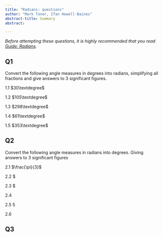 ---
title: "Radians: questions"
author: "Mark Toner, Ifan Howell-Baines"
abstract-title: Summary
abstract:

---

*Before attempting these questions, it is highly recommended that you read [Guide: Radians](radians.qmd).*

## Q1 {-}

Convert the following angle measures in degrees into radians, simplifying all fractions and give answers to 3 significant figures.

1.1 $30\textdegree$

1.2 $105\textdegree$

1.3 $298\textdegree$

1.4 $61\textdegree$

1.5 $353\textdegree$

## Q2 {-}

Convert the following angle measures in radians into degrees. Giving answers to 3 significant figures

2.1 $\frac{\pi}{3}$

2.2 $\frac{2\pi}{3}

2.3 $\frac{\pi}{7}

2.4 \frac{5\pi}{7}

2.5 5

2.6 \frac{3}{4}

## Q3 {-}

